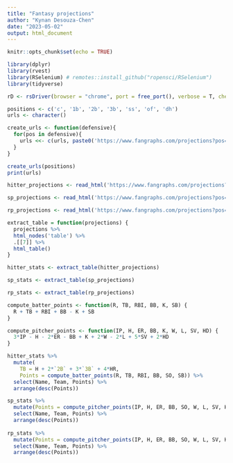 ```yaml
---
title: "Fantasy projections"
author: "Kynan Desouza-Chen"
date: "2023-05-02"
output: html_document
---
```


```r
knitr::opts_chunk$set(echo = TRUE)
```

```r
library(dplyr)
library(rvest)
library(RSelenium) # remotes::install_github("ropensci/RSelenium")
library(tidyverse)
```

```r
rD <- rsDriver(browser = "chrome", port = free_port(), verbose = T, check = T)
```


```r
positions <- c('c', '1b', '2b', '3b', 'ss', 'of', 'dh')
urls <- character()

create_urls <- function(defensive){
  for(pos in defensive){
    urls <<- c(urls, paste0('https://www.fangraphs.com/projections?pos=', pos, '&stats=bat&type=rfangraphsdc&statgroup=fantasy'))
  }
}

create_urls(positions)
print(urls)

hitter_projections <- read_html('https://www.fangraphs.com/projections?pos=ss&stats=bat&type=rfangraphsdc&statgroup=fantasy')

sp_projections <- read_html('https://www.fangraphs.com/projections?pos=&stats=sta&type=rfangraphsdc&statgroup=fantasy&fantasypreset=classic&sortcol=20&sortdir=desc')

rp_projections <- read_html('https://www.fangraphs.com/projections?pos=&stats=rel&type=rfangraphsdc&statgroup=fantasy&sortcol=8&sortdir=desc')
```

```r
extract_table = function(projections) {
  projections %>%
  html_nodes('table') %>%
  .[[7]] %>%
  html_table()
}

hitter_stats <- extract_table(hitter_projections)

sp_stats <- extract_table(sp_projections)

rp_stats <- extract_table(rp_projections)
```

```r
compute_batter_points <- function(R, TB, RBI, BB, K, SB) {
  R + TB + RBI + BB - K + SB
}

compute_pitcher_points <- function(IP, H, ER, BB, K, W, L, SV, HD) {
  3*IP - H - 2*ER - BB + K + 2*W - 2*L + 5*SV + 2*HD
}

hitter_stats %>%
  mutate(
    TB = H + 2*`2B` + 3*`3B` + 4*HR,
    Points = compute_batter_points(R, TB, RBI, BB, SO, SB)) %>%
  select(Name, Team, Points) %>%
  arrange(desc(Points))

sp_stats %>% 
  mutate(Points = compute_pitcher_points(IP, H, ER, BB, SO, W, L, SV, HLD)) %>%
  select(Name, Team, Points) %>%
  arrange(desc(Points))
  
rp_stats %>% 
  mutate(Points = compute_pitcher_points(IP, H, ER, BB, SO, W, L, SV, HLD)) %>%
  select(Name, Team, Points) %>%
  arrange(desc(Points))
```